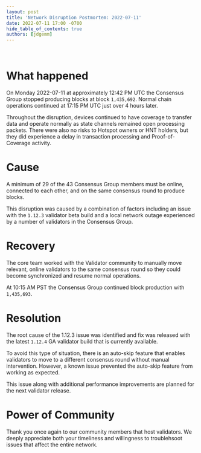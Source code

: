 ```yaml
---
layout: post
title: 'Network Disruption Postmortem: 2022-07-11'
date: 2022-07-11 17:00 -0700
hide_table_of_contents: true
authors: [jdgemm]
---
```


&nbsp;

# What happened

On Monday 2022-07-11 at approximately 12:42 PM UTC the Consensus Group stopped producing blocks at
block `1,435,692`. Normal chain operations continued at 17:15 PM UTC just over 4 hours later.

<!--truncate-->

Throughout the disruption, devices continued to have coverage to transfer data and operate normally
as state channels remained open processing packets. There were also no risks to Hotspot owners or
HNT holders, but they did experience a delay in transaction processing and Proof-of-Coverage
activity.

# Cause

A minimum of 29 of the 43 Consensus Group members must be online, connected to each other, and on
the same consensus round to produce blocks.

This disruption was caused by a combination of factors including an issue with the `1.12.3`
validator beta build and a local network outage experienced by a number of validators in the
Consensus Group.

# Recovery

The core team worked with the Validator community to manually move relevant, online validators to
the same consensus round so they could become synchronized and resume normal operations.

At 10:15 AM PST the Consensus Group continued block production with `1,435,693`.

# Resolution

The root cause of the 1.12.3 issue was identified and fix was released with the latest `1.12.4` GA
validator build that is currently available.

To avoid this type of situation, there is an auto-skip feature that enables validators to move to a
different consensus round without manual intervention. However, a known issue prevented the
auto-skip feature from working as expected.

This issue along with additional performance improvements are planned for the next validator
release.

# Power of Community

Thank you once again to our community members that host validators. We deeply appreciate both your
timeliness and willingness to troublehsoot issues that affect the entire network.
